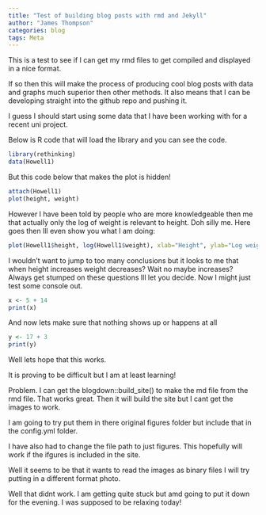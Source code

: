 ```yaml
---
title: "Test of building blog posts with rmd and Jekyll"
author: "James Thompson"
categories: blog
tags: Meta
---
```

This is a test to see if I can get my rmd files to get compiled and displayed in a nice format.

If so then this will make the process of producing cool blog posts with data and graphs much superior then other methods. It also means that I can be developing straight into the github repo and pushing it.

I guess I should start using some data that I have been working with for a recent uni project.

Below is R code that will load the library and you can see the code.
```r
library(rethinking)
data(Howell1)
```

But this code below that makes the plot is hidden!

```r
attach(Howell1)
plot(height, weight)
```

However I have been told by people who are more knowledgeable then me that actually only the log of weight is relevant to height. Doh silly me. Here goes then Ill even show you what I am doing:
```r
plot(Howell1$height, log(Howell1$weight), xlab="Height", ylab="Log weights")
```

I wouldn't want to jump to too many conclusions but it looks to me that when height increases weight decreases? Wait no maybe increases? Always get stumped on these questions Ill let you decide. Now I might just test some console out.
```r
x <- 5 + 14
print(x)
```

And now lets make sure that nothing shows up or happens at all

```r
y <- 17 + 3
print(y)
```

Well lets hope that this works.

It is proving to be difficult but I am at least learning!

Problem.
I can get the blogdown::build_site() to make the md file from the rmd file. That works great. Then it will build the site but I cant get the images to work.

I am going to try put them in there original figures folder but include that in the config.yml folder.

I have also had to change the file path to just figures. This hopefully will work if the ifgures is included in the site.

Well it seems to be that it wants to read the images as binary files I will try putting in a different format photo.

Well that didnt work. I am getting quite stuck but amd going to put it down for the evening. I was supposed to be relaxing today!